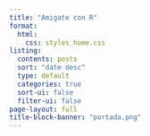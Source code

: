 ```yaml
---
title: "Amigate con R"
format:
  html:
    css: styles_home.css
listing:
  contents: posts
  sort: "date desc"
  type: default
  categories: true
  sort-ui: false
  filter-ui: false
page-layout: full
title-block-banner: "portada.png"
---
```

